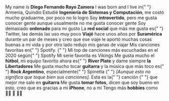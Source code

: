 <TextWithEmoji emoji="👤">
  My name is <strong>Diego Fernando Rayo Zamora</strong>
</TextWithEmoji>
<TextWithEmoji emoji="🏠">
  I was born and I live in{" "}
  <Link href="https://goo.gl/maps/NGpchAb1PBkR9aQF9">Armenia, Quindío</Link>
</TextWithEmoji>
<TextWithEmoji emoji="📚">
  Estudié <strong>Ingeniería de Sistemas y Computación</strong>, me costó mucho graduarme,
  por poco no lo logro
</TextWithEmoji>
<TextWithEmoji emoji="🤔">
  Soy <strong>introvertido</strong>, pero me gusta conocer gente aunque usualmente no me
  gusta conocer gente
</TextWithEmoji>
<TextWithEmoji emoji="🤷‍♂️">
  Soy demasiado <strong>ordenado</strong> para mi gusto
</TextWithEmoji>
<TextWithEmoji emoji="🌝">
  La <strong>red social</strong> que más me gusta es{" "}
  <Link href="https://twitter.com/diegofrayo">Twitter,</Link> las demás las uso muy poco
</TextWithEmoji>
<TextWithEmoji emoji="🌍">
  <strong>Viajé</strong> hace unos años por <strong>Suramérica</strong> durante un par de
  meses y creo que ese viaje le aportó muchas cosas buenas a mi vida y por otro lado
  redujo mis ganas de viajar
</TextWithEmoji>
<TextWithEmoji emoji="🎶">
  Mis canciones favoritas en{" "}
  <Link href="https://open.spotify.com/playlist/2iSnWl4KZ7znS5gzBDurYN?si=4mNoMmK6T1alQbXZP-QilQ">
    Spotify.
  </Link>{" "}
  Mi top de canciones más escuchadas en el 2020 según{" "}
  <Link href="https://open.spotify.com/playlist/37i9dQZF1EM1nsROE2cRZE?si=idAiJNb5SL-nVpnDDckW_w">
    Spotify
  </Link>
</TextWithEmoji>
<TextWithEmoji emoji="🎬">
  Mi serie favorita es <Link href="https://www.netflix.com/title/70301870">Vikings</Link>
</TextWithEmoji>
<TextWithEmoji emoji="⚽">
  Me gusta mucho el <strong>fútbol</strong>, mi equipo favorito ahora es{" "}
  <strong>River Plate</strong> y dame siempre <strong>la Libertadores</strong>
</TextWithEmoji>
<TextWithEmoji emoji="🎸">
  Me gusta mucho tocar <strong>guitarra</strong> y la música que más toco es{" "}
  <strong>Rock Argentino</strong>, especialmente{" "}
  <Link href="https://open.spotify.com/playlist/31SXdwCzbsC2j0HdAEXMwA?si=oQTNbKgMRRG9eOwhE7xp4Q">
    Spinetta
  </Link>{" "}
  <i>[Aunque esto no significa que toque bien sus canciones].</i> Esta es la{" "}
  <Link href="https://open.spotify.com/track/0BY5HwsqIojR8HBmOtr8Qd?si=6u90Qb25TXu0VTgAmqXJdw">
    canción
  </Link>{" "}
  que mejor me sale en <strong>guitarra</strong>
</TextWithEmoji>
<TextWithEmoji emoji="📸">
  Me gusta <strong>tomar fotos</strong>, dicen que soy bueno en esto, creo que es gracias
  a mi <strong>iPhone</strong>, no a mí
</TextWithEmoji>
<TextWithEmoji emoji="😁">
  Tengo más <strong>hobbies</strong> como 👨‍🍳 🏓 🏃‍♂️
</TextWithEmoji>
